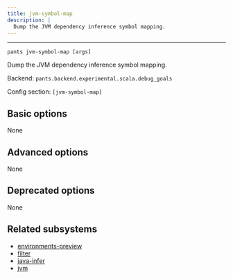 ```yaml
---
title: jvm-symbol-map
description: |
  Dump the JVM dependency inference symbol mapping.
---
```



---

```
pants jvm-symbol-map [args]
```

Dump the JVM dependency inference symbol mapping.

Backend: <span className="color--primary">`pants.backend.experimental.scala.debug_goals`</span>

Config section: <span className="color--primary">`[jvm-symbol-map]`</span>

<span className={styles.options}>

## Basic options

None

## Advanced options

None

## Deprecated options

None

## Related subsystems

- [environments-preview](../subsystems/environments-preview.mdx)
- [filter](../subsystems/filter.mdx)
- [java-infer](../subsystems/java-infer.mdx)
- [jvm](../subsystems/jvm.mdx)

</span>
